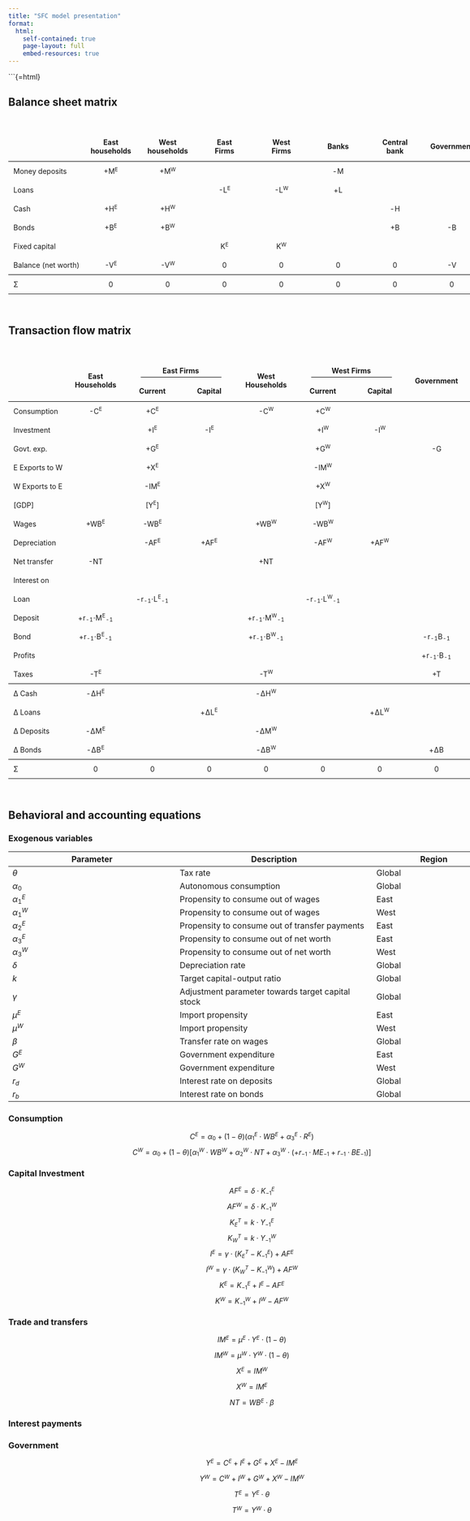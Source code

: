 ```yaml
---
title: "SFC model presentation"
format: 
  html:
    self-contained: true
    page-layout: full
    embed-resources: true
---
```


```{=html}
<style>
  /* Common styles for both matrices */
  .matrix-table {
    width: 100%;
    table-layout: fixed;
    margin: 30px 0;
    font-size: 14px;
    border-collapse: collapse;
    border-spacing: 0;
    border: none !important;
  }
  .matrix-table th:first-child,
  .matrix-table td:first-child {
    width: 140px;
    text-align: left;
    white-space: nowrap;
    padding-left: 10px;
  }
  .matrix-table th, 
  .matrix-table td {
    padding: 10px 6px;
    min-width: 100px;
    white-space: nowrap;
    text-align: center;
    border: none !important;
  }
  
  /* Header styling - Line below the entire header section */
  .matrix-table thead {
    border-bottom: 1px solid black !important;
    margin-bottom: 10px; /* Add space between header line and body */
  }
  .matrix-table thead th {
    border-bottom: none !important; /* Remove borders from individual header cells */
    padding-bottom: 12px; 
  }
  
  /* Last row styling - Line above sum row */
  .matrix-table tbody tr:last-child {
    border-top: 1px solid black !important;
  }
  
  /* Specific for transaction matrix complex header */
  /* Remove default border and prepare for pseudo-element */
  .transaction-matrix thead tr:first-child th.col-group {
    border-bottom: none !important; 
    position: relative; /* Needed for positioning ::after */
    padding-bottom: 8px; /* Keep original padding */
  }
  /* Add the shorter line using ::after */
  .transaction-matrix thead tr:first-child th.col-group::after {
    content: '';
    display: block; /* To control width and margin */
    width: 75%; /* Shorten the line */
    height: 1px; /* Thickness */
    background-color: black; /* Color */
    margin: 4px auto 0; /* Center horizontally, add space below text */
  }
   /* Ensure sub-headers have necessary padding but no bottom border */
   .transaction-matrix thead tr:last-child th {
     border-bottom: none !important; 
     padding-bottom: 12px;
   }
  
  /* Common text formatting */
  .text-center {
    text-align: center;
  }
  .col-group {
    text-align: center;
    padding-bottom: 8px;
  }
  sup, sub {
    font-size: 75%;
    position: relative;
    vertical-align: baseline;
    line-height: 0;
  }
  sup { top: -0.5em; }
  sub { bottom: -0.25em; }
  .formula {
    white-space: nowrap;
    display: inline-block;
    letter-spacing: 0.5px;
  }
  /* Delta row divider */
  .delta-divider {
    border-top: 1px solid black !important;
  }
  /* Container fixes */
  body {
    max-width: none !important; /* Allow body to expand */
    width: 100%;
  }
  .container-fluid {
    max-width: none !important; /* Allow container to expand */
    padding: 0 !important;
    margin: 0 !important;
  }
  
  /* Column width adjustments */
  .col-households { min-width: 120px; }
  .col-firms { min-width: 90px; }
  .col-government { min-width: 100px; }
  .col-banks { min-width: 110px; }
  .col-central { min-width: 110px; }
  
  @media print {
    body { width: 100%; }
    .matrix-table { width: 100%; font-size: 10pt; }
  }
</style>

## Balance sheet matrix

<div style="width: 100%; overflow-x: auto; margin: 0; padding: 0;">
<table class="matrix-table balance-matrix">
  <thead>
    <tr>
      <th></th>
      <th>East<br>households</th>
      <th>West<br>households</th>
      <th class="col-firms">East<br>Firms</th>
      <th class="col-firms">West<br>Firms</th>
      <th class="col-banks">Banks</th>
      <th class="col-central">Central<br>bank</th>
      <th class="col-government">Government</th>
      <th>Σ</th>
    </tr>
  </thead>
  <tbody>
    <tr>
      <td>Money deposits</td>
      <td>+M<sup>E</sup></td>
      <td>+M<sup>W</sup></td>
      <td></td>
      <td></td>
      <td><span class="formula">-M</span></td>
      <td></td>
      <td></td>
      <td>0</td>
    </tr>
    <tr>
      <td>Loans</td>
      <td></td>
      <td></td>
      <td>-L<sup>E</sup></td>
      <td>-L<sup>W</sup></td>
      <td><span class="formula">+L</span></td>
      <td></td>
      <td></td>
      <td>0</td>
    </tr>
    <tr>
      <td>Cash</td>
      <td>+H<sup>E</sup></td>
      <td>+H<sup>W</sup></td>
      <td></td>
      <td></td>
      <td></td>
      <td><span class="formula">-H</span></td>
      <td></td>
      <td>0</td>
    </tr>
    <tr>
      <td>Bonds</td>
      <td>+B<sup>E</sup></td>
      <td>+B<sup>W</sup></td>
      <td></td>
      <td></td>
      <td></td>
      <td>+B</td>
      <td>-B</td>
      <td>0</td>
    </tr>
    <tr>
      <td>Fixed capital</td>
      <td></td>
      <td></td>
      <td>K<sup>E</sup></td>
      <td>K<sup>W</sup></td>
      <td></td>
      <td></td>
      <td></td>
      <td>K</td>
    </tr>
    <tr>
      <td>Balance (net worth)</td>
      <td>-V<sup>E</sup></td>
      <td>-V<sup>W</sup></td>
      <td>0</td>
      <td>0</td>
      <td>0</td>
      <td>0</td>
      <td>-V</td>
      <td>-K</td>
    </tr>
    <tr>
      <td>Σ</td>
      <td>0</td>
      <td>0</td>
      <td>0</td>
      <td>0</td>
      <td>0</td>
      <td>0</td>
      <td>0</td>
      <td>0</td>
    </tr>
  </tbody>
</table>
</div>

## Transaction flow matrix

<div style="width: 100%; overflow-x: auto; margin: 0; padding: 0;">
<table class="matrix-table transaction-matrix">
  <thead>
    <tr>
      <th></th>
      <th class="text-center col-households" rowspan="2">East<br>Households</th>
      <th class="text-center col-group" colspan="2">East Firms</th>
      <th class="text-center" rowspan="2">West<br>Households</th>
      <th class="text-center col-group" colspan="2">West Firms</th>
      <th class="text-center" rowspan="2">Government</th>
      <th class="text-center col-group" colspan="2">Commercial Banks</th>
      <th class="text-center" rowspan="2">Central<br>Bank</th>
      <th class="text-center" rowspan="2">Σ</th>
    </tr>
    <tr>
      <th class="text-center col-firms"></th>
      <th class="text-center col-firms">Current</th>
      <th class="text-center col-firms">Capital</th>
      <th class="text-center col-firms">Current</th>
      <th class="text-center col-firms">Capital</th>
      <th class="text-center col-banks">Current</th>
      <th class="text-center col-banks">Capital</th>
    </tr>
  </thead>
  <tbody>
    <tr>
      <td>Consumption</td>
      <td class="text-center">-C<sup>E</sup></td>
      <td class="text-center">+C<sup>E</sup></td>
      <td class="text-center"></td>
      <td class="text-center">-C<sup>W</sup></td>
      <td class="text-center">+C<sup>W</sup></td>
      <td class="text-center"></td>
      <td class="text-center"></td>
      <td class="text-center"></td>
      <td class="text-center"></td>
      <td class="text-center"></td>
      <td class="text-center">0</td>
    </tr>
    <tr>
      <td>Investment</td>
      <td class="text-center"></td>
      <td class="text-center">+I<sup>E</sup></td>
      <td class="text-center">-I<sup>E</sup></td>
      <td class="text-center"></td>
      <td class="text-center">+I<sup>W</sup></td>
      <td class="text-center">-I<sup>W</sup></td>
      <td class="text-center"></td>
      <td class="text-center"></td>
      <td class="text-center"></td>
      <td class="text-center"></td>
      <td class="text-center">0</td>
    </tr>
    <tr>
      <td>Govt. exp.</td>
      <td class="text-center"></td>
      <td class="text-center">+G<sup>E</sup></td>
      <td class="text-center"></td>
      <td class="text-center"></td>
      <td class="text-center">+G<sup>W</sup></td>
      <td class="text-center"></td>
      <td class="text-center">-G</td>
      <td class="text-center"></td>
      <td class="text-center"></td>
      <td class="text-center"></td>
      <td class="text-center">0</td>
    </tr>
    <tr>
      <td>E Exports to W</td>
      <td class="text-center"></td>
      <td class="text-center">+X<sup>E</sup></td>
      <td class="text-center"></td>
      <td class="text-center"></td>
      <td class="text-center">-IM<sup>W</sup></td>
      <td class="text-center"></td>
      <td class="text-center"></td>
      <td class="text-center"></td>
      <td class="text-center"></td>
      <td class="text-center"></td>
      <td class="text-center">0</td>
    </tr>
    <tr>
      <td>W Exports to E</td>
      <td class="text-center"></td>
      <td class="text-center">-IM<sup>E</sup></td>
      <td class="text-center"></td>
      <td class="text-center"></td>
      <td class="text-center">+X<sup>W</sup></td>
      <td class="text-center"></td>
      <td class="text-center"></td>
      <td class="text-center"></td>
      <td class="text-center"></td>
      <td class="text-center"></td>
      <td class="text-center">0</td>
    </tr>
    <tr>
      <td>[GDP]</td>
      <td class="text-center"></td>
      <td class="text-center">[Y<sup>E</sup>]</td>
      <td class="text-center"></td>
      <td class="text-center"></td>
      <td class="text-center">[Y<sup>W</sup>]</td>
      <td class="text-center"></td>
      <td class="text-center"></td>
      <td class="text-center"></td>
      <td class="text-center"></td>
      <td class="text-center"></td>
      <td class="text-center"></td>
    </tr>
    <tr>
      <td>Wages</td>
      <td class="text-center">+WB<sup>E</sup></td>
      <td class="text-center">-WB<sup>E</sup></td>
      <td class="text-center"></td>
      <td class="text-center">+WB<sup>W</sup></td>
      <td class="text-center">-WB<sup>W</sup></td>
      <td class="text-center"></td>
      <td class="text-center"></td>
      <td class="text-center"></td>
      <td class="text-center"></td>
      <td class="text-center"></td>
      <td class="text-center">0</td>
    </tr>
    <tr>
      <td>Depreciation</td>
      <td class="text-center"></td>
      <td class="text-center">-AF<sup>E</sup></td>
      <td class="text-center">+AF<sup>E</sup></td>
      <td class="text-center"></td>
      <td class="text-center">-AF<sup>W</sup></td>
      <td class="text-center">+AF<sup>W</sup></td>
      <td class="text-center"></td>
      <td class="text-center"></td>
      <td class="text-center"></td>
      <td class="text-center"></td>
      <td class="text-center">0</td>
    </tr>
    <tr>
      <td>Net transfer</td>
      <td class="text-center">-NT</td>
      <td class="text-center"></td>
      <td class="text-center"></td>
      <td class="text-center">+NT</td>
      <td class="text-center"></td>
      <td class="text-center"></td>
      <td class="text-center"></td>
      <td class="text-center"></td>
      <td class="text-center"></td>
      <td class="text-center"></td>
      <td class="text-center">0</td>
    </tr>
    <tr>
      <td>Interest on</td>
      <td class="text-center"></td>
      <td class="text-center"></td>
      <td class="text-center"></td>
      <td class="text-center"></td>
      <td class="text-center"></td>
      <td class="text-center"></td>
      <td class="text-center"></td>
      <td class="text-center"></td>
      <td class="text-center"></td>
      <td class="text-center"></td>
      <td class="text-center"></td>
    </tr>
    <tr>
      <td>Loan</td>
      <td class="text-center"></td>
      <td class="text-center"><span class="formula">-r<sub>-1</sub>·L<sup>E</sup><sub>-1</sub></span></td>
      <td class="text-center"></td>
      <td class="text-center"></td>
      <td class="text-center"><span class="formula">-r<sub>-1</sub>·L<sup>W</sup><sub>-1</sub></span></td>
      <td class="text-center"></td>
      <td class="text-center"></td>
      <td class="text-center"><span class="formula">+r<sub>-1</sub>L<sub>-1</sub></span></td>
      <td class="text-center"></td>
      <td class="text-center"></td>
      <td class="text-center">0</td>
    </tr>
    <tr>
      <td>Deposit</td>
      <td class="text-center"><span class="formula">+r<sub>-1</sub>·M<sup>E</sup><sub>-1</sub></span></td>
      <td class="text-center"></td>
      <td class="text-center"></td>
      <td class="text-center"><span class="formula">+r<sub>-1</sub>·M<sup>W</sup><sub>-1</sub></span></td>
      <td class="text-center"></td>
      <td class="text-center"></td>
      <td class="text-center"></td>
      <td class="text-center"><span class="formula">-r<sub>-1</sub>·M<sub>-1</sub></span></td>
      <td class="text-center"></td>
      <td class="text-center"></td>
      <td class="text-center">0</td>
    </tr>
    <tr>
      <td>Bond</td>
      <td class="text-center"><span class="formula">+r<sub>-1</sub>·B<sup>E</sup><sub>-1</sub></span></td>
      <td class="text-center"></td>
      <td class="text-center"></td>
      <td class="text-center"><span class="formula">+r<sub>-1</sub>·B<sup>W</sup><sub>-1</sub></span></td>
      <td class="text-center"></td>
      <td class="text-center"></td>
      <td class="text-center"><span class="formula">-r<sub>-1</sub>B<sub>-1</sub></span></td>
      <td class="text-center"></td>
      <td class="text-center"></td>
      <td class="text-center"><span class="formula">+r<sub>-1</sub>·B<sub>-1</sub></span></td>
      <td class="text-center">0</td>
    </tr>
    <tr>
      <td>Profits</td>
      <td class="text-center"></td>
      <td class="text-center"></td>
      <td class="text-center"></td>
      <td class="text-center"></td>
      <td class="text-center"></td>
      <td class="text-center"></td>
      <td class="text-center"><span class="formula">+r<sub>-1</sub>·B<sub>-1</sub></span></td>
      <td class="text-center"></td>
      <td class="text-center"></td>
      <td class="text-center"><span class="formula">-r<sub>-1</sub>·B<sub>-1</sub></span></td>
      <td class="text-center">0</td>
    </tr>
    <tr>
      <td>Taxes</td>
      <td class="text-center">-T<sup>E</sup></td>
      <td class="text-center"></td>
      <td class="text-center"></td>
      <td class="text-center">-T<sup>W</sup></td>
      <td class="text-center"></td>
      <td class="text-center"></td>
      <td class="text-center">+T</td>
      <td class="text-center"></td>
      <td class="text-center"></td>
      <td class="text-center"></td>
      <td class="text-center">0</td>
    </tr>
    <tr class="delta-divider" style="border-top: 1px solid black !important;">
      <td>Δ Cash</td>
      <td class="text-center"><span class="formula">-ΔH<sup>E</sup></span></td>
      <td class="text-center"></td>
      <td class="text-center"></td>
      <td class="text-center"><span class="formula">-ΔH<sup>W</sup></span></td>
      <td class="text-center"></td>
      <td class="text-center"></td>
      <td class="text-center"></td>
      <td class="text-center"></td>
      <td class="text-center"></td>
      <td class="text-center"><span class="formula">+ΔH</span></td>
      <td class="text-center">0</td>
    </tr>
    <tr>
      <td>Δ Loans</td>
      <td class="text-center"></td>
      <td class="text-center"></td>
      <td class="text-center"><span class="formula">+ΔL<sup>E</sup></span></td>
      <td class="text-center"></td>
      <td class="text-center"></td>
      <td class="text-center"><span class="formula">+ΔL<sup>W</sup></span></td>
      <td class="text-center"></td>
      <td class="text-center"></td>
      <td class="text-center"><span class="formula">-ΔL</span></td>
      <td class="text-center"></td>
      <td class="text-center">0</td>
    </tr>
    <tr>
      <td>Δ Deposits</td>
      <td class="text-center"><span class="formula">-ΔM<sup>E</sup></span></td>
      <td class="text-center"></td>
      <td class="text-center"></td>
      <td class="text-center"><span class="formula">-ΔM<sup>W</sup></span></td>
      <td class="text-center"></td>
      <td class="text-center"></td>
      <td class="text-center"></td>
      <td class="text-center"></td>
      <td class="text-center"><span class="formula">+ΔM</span></td>
      <td class="text-center"></td>
      <td class="text-center">0</td>
    </tr>
    <tr>
      <td>Δ Bonds</td>
      <td class="text-center"><span class="formula">-ΔB<sup>E</sup></span></td>
      <td class="text-center"></td>
      <td class="text-center"></td>
      <td class="text-center"><span class="formula">-ΔB<sup>W</sup></span></td>
      <td class="text-center"></td>
      <td class="text-center"></td>
      <td class="text-center"><span class="formula">+ΔB</span></td>
      <td class="text-center"></td>
      <td class="text-center"></td>
      <td class="text-center"><span class="formula">-ΔB</span></td>
      <td class="text-center">0</td>
    </tr>
    <tr style="border-top: 1px solid black !important;">
      <td>Σ</td>
      <td class="text-center">0</td>
      <td class="text-center">0</td>
      <td class="text-center">0</td>
      <td class="text-center">0</td>
      <td class="text-center">0</td>
      <td class="text-center">0</td>
      <td class="text-center">0</td>
      <td class="text-center">0</td>
      <td class="text-center">0</td>
      <td class="text-center">0</td>
      <td class="text-center">0</td>
    </tr>
  </tbody>
</table>
</div>

## Behavioral and accounting equations
### Exogenous variables

| Parameter | Description | Region |
|-----------|-------------|--------|
| $\theta$ | Tax rate | Global |
| $\alpha_0$ | Autonomous consumption | Global |
| $\alpha_1^E$ | Propensity to consume out of wages | East |
| $\alpha_1^W$ | Propensity to consume out of wages | West |
| $\alpha_2^E$ | Propensity to consume out of transfer payments | East |
| $\alpha_3^E$ | Propensity to consume out of net worth | East |
| $\alpha_3^W$ | Propensity to consume out of net worth | West |
| $\delta$ | Depreciation rate | Global |
| $k$ | Target capital-output ratio | Global |
| $\gamma$ | Adjustment parameter towards target capital stock | Global |
| $\mu^E$ | Import propensity | East |
| $\mu^W$ | Import propensity | West |
| $\beta$ | Transfer rate on wages | Global |
| $G^E$ | Government expenditure | East |
| $G^W$ | Government expenditure | West |
| $r_d$ | Interest rate on deposits | Global |
| $r_b$ | Interest rate on bonds | Global |

### Consumption
$$ C^E = \alpha_0 + (1-\theta)(\alpha_1^E \cdot WB^E + \alpha_3^E \cdot R^E) \tag{1}$$

$$ C^W = \alpha_0 + (1-\theta)[\alpha_1^W \cdot WB^W + \alpha_2^W \cdot NT + \alpha_3^W \cdot (+r_{-1}·ME_{-1} + r_{-1}·BE_{-1})] \tag{2} $$

### Capital Investment

$$AF^E = \delta \cdot K^E_{-1} \tag{3}$$

$$AF^W = \delta \cdot K^W_{-1} \tag{4}$$

$$K^T_E = k \cdot Y^E_{-1} \tag{5}$$

$$K^T_W = k \cdot Y^W_{-1} \tag{6}$$

$$I^E = \gamma \cdot (K^T_E - K^E_{-1}) + AF^E \tag{7}$$

$$I^W = \gamma \cdot (K^T_W - K^W_{-1}) + AF^W \tag{8}$$

$$K^E = K^E_{-1} + I^E - AF^E \tag{9}$$

$$K^W = K^W_{-1} + I^W - AF^W \tag{10}$$


### Trade and transfers

$$IM^E = \mu^E \cdot Y^E \cdot (1-\theta) \tag{11}$$

$$IM^W = \mu^W \cdot Y^W \cdot (1-\theta) \tag{12}$$

$$X^E = IM^W \tag{13}$$

$$X^W = IM^E \tag{14}$$

$$NT = WB^E \cdot \beta \tag{15}$$

### Interest payments


### Government
$$Y^E = C^E + I^E + G^E + X^E - IM^E \tag{16}$$

$$Y^W = C^W + I^W + G^W + X^W - IM^W \tag{17}$$

$$T^E = Y^E \cdot \theta \tag{18}$$

$$T^W = Y^W \cdot \theta \tag{19}$$

